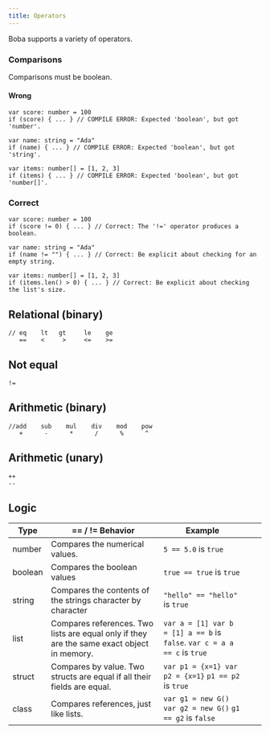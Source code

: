 ```yaml
---
title: Operators
---
```


Boba supports a variety of operators.

### Comparisons

Comparisons must be boolean.

#### Wrong
```boba
var score: number = 100
if (score) { ... } // COMPILE ERROR: Expected 'boolean', but got 'number'.

var name: string = "Ada"
if (name) { ... } // COMPILE ERROR: Expected 'boolean', but got 'string'.

var items: number[] = [1, 2, 3]
if (items) { ... } // COMPILE ERROR: Expected 'boolean', but got 'number[]'.
```
### Correct

```boba
var score: number = 100
if (score != 0) { ... } // Correct: The '!=' operator produces a boolean.

var name: string = "Ada"
if (name != "") { ... } // Correct: Be explicit about checking for an empty string.

var items: number[] = [1, 2, 3]
if (items.len() > 0) { ... } // Correct: Be explicit about checking the list's size.
```

## Relational (binary)

```boba
// eq    lt   gt     le    ge
   ==    <     >     <=    >=
```

## Not equal

```boba
!=
```

## Arithmetic (binary)

```boba
//add    sub    mul    div    mod    pow
   +      -      *      /      %      ^
```

## Arithmetic (unary)

```boba
++
--
```

## Logic

| Type    | == / != Behavior                                                                           | Example                                                                     |   |   |
|---------|--------------------------------------------------------------------------------------------|-----------------------------------------------------------------------------|---|---|
| number  | Compares the numerical values.                                                             | `5 == 5.0` is `true`                                                        |   |   |
| boolean | Compares the boolean values                                                                | `true == true` is `true`                                                    |   |   |
| string  | Compares the contents of the strings character by character                                | `"hello" == "hello"` is `true`                                              |   |   |
| list    | Compares references. Two lists are equal only if they are the same exact object in memory. | `var a = [1] var b = [1] a == b` is `false`.   `var c = a a == c` is `true` |   |   |
| struct  | Compares by value. Two structs are equal if all their fields are equal.                    | `var p1 = {x=1} var p2 = {x=1}` `p1 == p2` is `true`                        |   |   |
| class   | Compares references, just like lists.                                                      | `var g1 = new G()` `var g2 = new G()` `g1 == g2` is `false`                 |   |   |